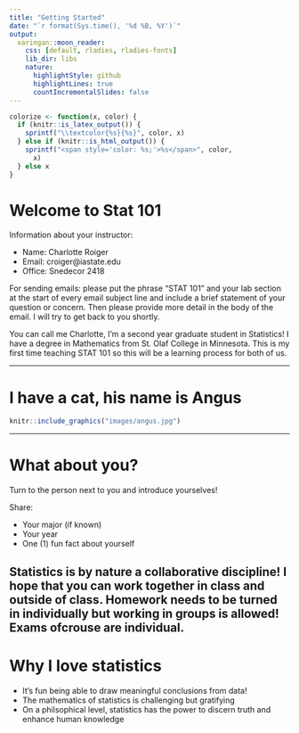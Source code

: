 ```yaml
---
title: "Getting Started"
date: "`r format(Sys.time(), '%d %B, %Y')`"
output:
  xaringan::moon_reader:
    css: [default, rladies, rladies-fonts]
    lib_dir: libs
    nature:
      highlightStyle: github
      highlightLines: true
      countIncrementalSlides: false
---
```

```r
colorize <- function(x, color) {
  if (knitr::is_latex_output()) {
    sprintf("\\textcolor{%s}{%s}", color, x)
  } else if (knitr::is_html_output()) {
    sprintf("<span style='color: %s;'>%s</span>", color, 
      x)
  } else x
}
```

# Welcome to Stat 101

Information about your instructor:

* Name: Charlotte Roiger
* Email: croiger@iastate.edu
* Office: Snedecor 2418


For sending emails: please put the phrase "STAT 101" and your lab section at the start of every email subject line and include a brief statement of your question or concern. Then please provide more detail in the body of the email. I will try to get back to you shortly. 


You can call me Charlotte, I'm a second year graduate student in Statistics! I have a degree in Mathematics from St. Olaf College in Minnesota. This is my first time teaching STAT 101 so this will be a learning process for both of us.

---

# I have a cat, his name is Angus

```r
knitr::include_graphics("images/angus.jpg")
```

---

# What about you?

Turn to the person next to you and introduce yourselves! 

Share:

* Your major (if known)
* Your year
* One (1) fun fact about yourself


Statistics is by nature a collaborative discipline! I hope that you can work together in class and outside of class. Homework needs to be turned in individually but working in groups is allowed! Exams ofcrouse are individual. 
---

# Why I love statistics

* It's fun being able to draw meaningful conclusions from data!
* The mathematics of statistics is challenging but gratifying
* On a philsophical level, statistics has the power to discern truth and enhance human knowledge



